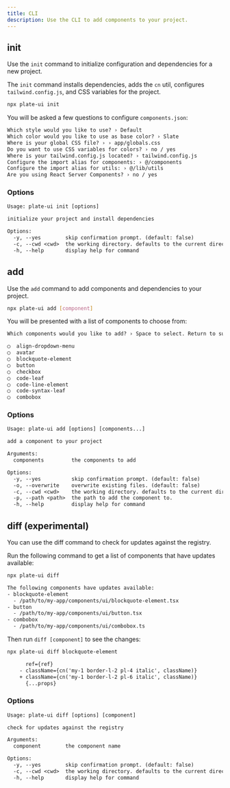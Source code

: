 ```yaml
---
title: CLI
description: Use the CLI to add components to your project.
---
```


## init

Use the `init` command to initialize configuration and dependencies for a new project.

The `init` command installs dependencies, adds the `cn` util, configures `tailwind.config.js`, and CSS variables for the project.

```bash
npx plate-ui init
```

You will be asked a few questions to configure `components.json`:

```txt showLineNumbers
Which style would you like to use? › Default
Which color would you like to use as base color? › Slate
Where is your global CSS file? › › app/globals.css
Do you want to use CSS variables for colors? › no / yes
Where is your tailwind.config.js located? › tailwind.config.js
Configure the import alias for components: › @/components
Configure the import alias for utils: › @/lib/utils
Are you using React Server Components? › no / yes
```

### Options

```txt
Usage: plate-ui init [options]

initialize your project and install dependencies

Options:
  -y, --yes        skip confirmation prompt. (default: false)
  -c, --cwd <cwd>  the working directory. defaults to the current directory.
  -h, --help       display help for command
```

## add

Use the `add` command to add components and dependencies to your project.

```bash
npx plate-ui add [component]
```

You will be presented with a list of components to choose from:

```txt
Which components would you like to add? › Space to select. Return to submit.

◯  align-dropdown-menu
◯  avatar
◯  blockquote-element
◯  button
◯  checkbox
◯  code-leaf
◯  code-line-element
◯  code-syntax-leaf
◯  combobox
```

### Options

```txt
Usage: plate-ui add [options] [components...]

add a component to your project

Arguments:
  components         the components to add

Options:
  -y, --yes          skip confirmation prompt. (default: false)
  -o, --overwrite    overwrite existing files. (default: false)
  -c, --cwd <cwd>    the working directory. defaults to the current directory.
  -p, --path <path>  the path to add the component to.
  -h, --help         display help for command
```

## diff (experimental)

You can use the diff command to check for updates against the registry.

Run the following command to get a list of components that have updates available:

```bash
npx plate-ui diff
```

```txt
The following components have updates available:
- blockquote-element
  - /path/to/my-app/components/ui/blockquote-element.tsx
- button
  - /path/to/my-app/components/ui/button.tsx
- combobox
  - /path/to/my-app/components/ui/combobox.ts
```

Then run `diff [component]` to see the changes:

```bash
npx plate-ui diff blockquote-element
```

```diff /pl-6/
      ref={ref}
    - className={cn('my-1 border-l-2 pl-4 italic', className)}
    + className={cn('my-1 border-l-2 pl-6 italic', className)}
      {...props}
```

### Options

```txt
Usage: plate-ui diff [options] [component]

check for updates against the registry

Arguments:
  component        the component name

Options:
  -y, --yes        skip confirmation prompt. (default: false)
  -c, --cwd <cwd>  the working directory. defaults to the current directory.
  -h, --help       display help for command
```
